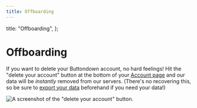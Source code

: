 ```yaml
---
title: Offboarding
---
```



  title: "Offboarding",
};

# Offboarding

If you want to delete your Buttondown account, no hard feelings! Hit the "delete your account" button
at the bottom of your [Account page](https://buttondown.email/account) and our data will be _instantly_
removed from our servers. (There's no recovering this, so be sure to [export your data](/odds-and-ends/exporting-your-data) beforehand if you need your data!)

![A screenshot of the "delete your account" button.](/images/deleting-your-account.png)
